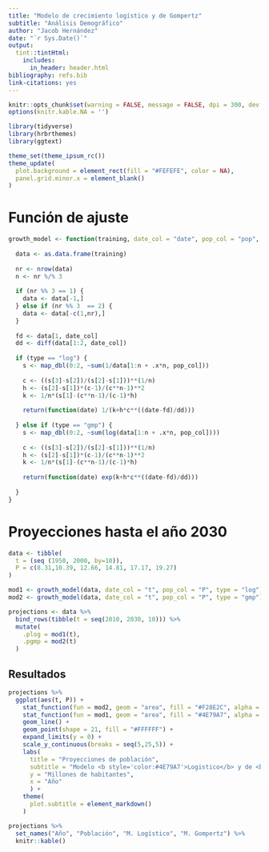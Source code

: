 ```yaml
---
title: "Modelo de crecimiento logístico y de Gompertz"
subtitle: "Análisis Demográfico"
author: "Jacob Hernández"
date: "`r Sys.Date()`"
output: 
  tint::tintHtml:
    includes:
      in_header: header.html
bibliography: refs.bib
link-citations: yes
---
```

```r
knitr::opts_chunk$set(warning = FALSE, message = FALSE, dpi = 300, dev = "ragg_png")
options(knitr.kable.NA = '')

library(tidyverse)
library(hrbrthemes)
library(ggtext)

theme_set(theme_ipsum_rc())
theme_update(
  plot.background = element_rect(fill = "#FEFEFE", color = NA),
  panel.grid.minor.x = element_blank()
)
```

# Función de ajuste 

```r
growth_model <- function(training, date_col = "date", pop_col = "pop", type = c("log","gmp")){
  
  data <- as.data.frame(training)
  
  nr <- nrow(data)
  n <- nr %/% 3
   
  if (nr %% 3 == 1) {
    data <- data[-1,]
  } else if (nr %% 3  == 2) {
    data <- data[-c(1,nr),]
  }
  
  fd <- data[1, date_col]
  dd <- diff(data[1:2, date_col])
  
  if (type == "log") {
    s <- map_dbl(0:2, ~sum(1/data[1:n + .x*n, pop_col]))
  
    c <- ((s[3]-s[2])/(s[2]-s[1]))**(1/n)
    h <- (s[2]-s[1])*(c-1)/(c**n-1)**2
    k <- 1/n*(s[1]-(c**n-1)/(c-1)*h) 
    
    return(function(date) 1/(k+h*c**((date-fd)/dd)))
    
  } else if (type == "gmp") {
    s <- map_dbl(0:2, ~sum(log(data[1:n + .x*n, pop_col])))
  
    c <- ((s[3]-s[2])/(s[2]-s[1]))**(1/n)
    h <- (s[2]-s[1])*(c-1)/(c**n-1)**2
    k <- 1/n*(s[1]-(c**n-1)/(c-1)*h) 
    
    return(function(date) exp(k+h*c**((date-fd)/dd)))
    
  }
}
```

# Proyecciones hasta el año 2030

```r
data <- tibble(
  t = (seq (1950, 2000, by=10)),
  P = c(8.31,10.39, 12.66, 14.81, 17.17, 19.27)
)

mod1 <- growth_model(data, date_col = "t", pop_col = "P", type = "log")
mod2 <- growth_model(data, date_col = "t", pop_col = "P", type = "gmp")

projections <- data %>% 
  bind_rows(tibble(t = seq(2010, 2030, 10))) %>% 
  mutate(
    .plog = mod1(t), 
    .pgmp = mod2(t) 
  )
```

## Resultados

```r
projections %>% 
  ggplot(aes(t, P)) +
    stat_function(fun = mod2, geom = "area", fill = "#F28E2C", alpha = 0.2) +
    stat_function(fun = mod1, geom = "area", fill = "#4E79A7", alpha = 0.2) +
    geom_line() +
    geom_point(shape = 21, fill = "#FFFFFF") +
    expand_limits(y = 0) +
    scale_y_continuous(breaks = seq(5,25,5)) +
    labs(
      title = "Proyecciones de población",
      subtitle = "Modelo <b style='color:#4E79A7'>Logistico</b> y de <b style='color:#F28E2C'>Gompertz</b>",
      y = "Millones de habitantes",
      x = "Año"
      ) +
    theme(
      plot.subtitle = element_markdown()
    )
```

```r
projections %>% 
  set_names("Año", "Población", "M. Logístico", "M. Gompertz") %>% 
  knitr::kable()
```
